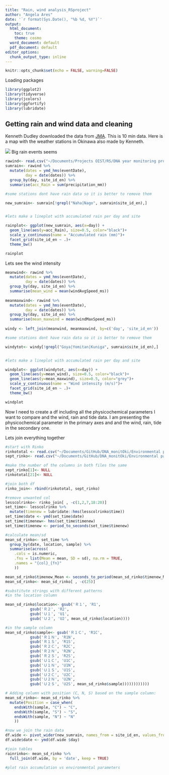 ```yaml
---
title: "Rain, wind analysis_RSproject"
author: "Angela Ares"
date: '`r format(Sys.Date(), "%b %d, %Y")`'
output:
  html_document:
    toc: true
    theme: cosmo
  word_document: default
  pdf_document: default
editor_options: 
  chunk_output_type: inline
---
```


```r
knitr::opts_chunk$set(echo = FALSE, warning=FALSE)
```


Loading packages
```r
library(ggplot2)
library(tidyverse)
library(jcolors)
library(ggfortify)
library(lubridate)
```

## Getting rain and wind data and cleaning

Kenneth Dudley downloaded the data from [JMA](https://www.jma.go.jp/jma/indexe.html). This is 10 min data.
Here is a map with the weather stations in Okinawa also made by Kenneth.

![](map.png)
Big rain events seems
```r

rawind<- read.csv("~/Documents/Projects OIST/RS/DNA year monitoring project/Raw_rain_wind/RainWind_10min_2020_Nov_to_2021_Oct.csv")
sumrain<- rawind %>% 
  mutate(dates = ymd_hms(eventDate),
         day = date(dates)) %>% 
  group_by(day, site_id_en) %>% 
  summarise(acc_Rain = sum(precipitation_mm))

#some stations dont have rain data so it is better to remove them

new_sumrain<- sumrain[!grepl("Naha|Nago", sumrain$site_id_en),]


#lets make a lineplot with accumulated rain per day and site 

rainplot<- ggplot(new_sumrain, aes(x=day)) + 
  geom_line(aes(y=acc_Rain), size=0.5, color="black")+
  scale_y_continuous(name = "Accumulated rain (mm)")+ 
  facet_grid(site_id_en ~ .)+ 
  theme_bw()

rainplot
```


Lets see the wind intensity
```r

meanwind<- rawind %>% 
  mutate(dates = ymd_hms(eventDate),
         day = date(dates)) %>% 
  group_by(day, site_id_en) %>% 
  summarise(mean_wind = mean(windAvgSpeed_ms))
  
meanmaxwind<- rawind %>% 
  mutate(dates = ymd_hms(eventDate),
         day = date(dates)) %>% 
  group_by(day, site_id_en) %>% 
  summarise(mean_maxwind = mean(windMaxSpeed_ms))
  
windy <- left_join(meanwind, meanmaxwind, by=c('day', 'site_id_en'))

#some stations dont have rain data so it is better to remove them

windytot<- windy[!grepl("Goya|Yomitan|Kuniga", sumrain$site_id_en),]


#lets make a lineplot with accumulated rain per day and site 

windplot<- ggplot(windytot, aes(x=day)) + 
  geom_line(aes(y=mean_wind), size=0.5, color="black")+
  geom_line(aes(y=mean_maxwind), size=0.5, color="grey")+
  scale_y_continuous(name = "Wind intensity (m/s)")+ 
  facet_grid(site_id_en ~ .)+ 
  theme_bw()

windplot
```

Now I need to create a df including all the physicochemical parameters I want to compare and the wind, rain and tide data. 
I am presenting the physicochemical parameter in the primary axes and and the wind, rain, tide in the secondary one.

Lets join everything together
```r

#start with Rinko
rinkototal <- read.csv("~/Documents/GitHub/DNA_monitOki/Environmental parameters/rinko_all_outliers_removed.csv")
sept_rinko<- read.csv("~/Documents/GitHub/DNA_monitOki/Environmental parameters/sept_no_outliers.csv")

#make the number of the columns in both files the same
sept_rinko[1]<- NULL
rinkototal[21]<- NULL

#join both df
rinko_join<- rbind(rinkototal, sept_rinko)

#remove unwanted col
lesscolrinko<- rinko_join[ , -c(1,2,7,18:20)]
set_time<- lesscolrinko %>% 
  mutate(timenew = lubridate::hms(lesscolrinko$time))
set_time$date <- ymd(set_time$date)
set_time$timenew<- hms(set_time$timenew)
set_time$timenew <- period_to_seconds(set_time$timenew)  

#calculate mean/sd
mean_sd_rinko<- set_time %>%
  group_by(date, location, sample) %>%
  summarise(across(
    .cols = is.numeric, 
    .fns = list(Mean = mean, SD = sd), na.rm = TRUE, 
    .names = "{col}_{fn}"
    ))

mean_sd_rinko$timenew_Mean <- seconds_to_period(mean_sd_rinko$timenew_Mean) 
mean_sd_rinko<- mean_sd_rinko[ , -c(25)]

#substitute strings with different patterns
#in the location column

mean_sd_rinko$location<- gsub('Ｒ１', 'R1',
           gsub('Ｒ２', 'R2',
           gsub('Ｕ１', 'U1', 
           gsub('Ｕ２', 'U2', mean_sd_rinko$location))))

#in the sample column
mean_sd_rinko$sample<- gsub('Ｒ１Ｃ', 'R1C',
           gsub('Ｒ１Ｎ', 'R1N',
           gsub('Ｒ１Ｓ', 'R1S', 
           gsub('Ｒ２Ｃ', 'R2C', 
           gsub('Ｒ２Ｎ', 'R2N', 
           gsub('Ｒ２Ｓ', 'R2S',       
           gsub('Ｕ１Ｃ', 'U1C', 
           gsub('Ｕ１Ｎ', 'U1N',
           gsub('Ｕ１Ｓ', 'U1S',
           gsub('Ｕ２Ｃ', 'U2C',
           gsub('Ｕ２Ｎ', 'U2N',
           gsub('Ｕ２Ｓ', 'U2S', mean_sd_rinko$sample))))))))))))

# Adding column with position (C, N, S) based on the sample column:
mean_sd_rinko<- mean_sd_rinko %>%
  mutate(Position = case_when(
    endsWith(sample, "C") ~ "C",
    endsWith(sample, "S") ~ "S",
    endsWith(sample, "N") ~ "N"
    ))

#now we join the rain data
df.wide <- pivot_wider(new_sumrain, names_from = site_id_en, values_from = acc_Rain)
df.wide$date <- ymd(df.wide $day)

#join tables
rainrinko<- mean_sd_rinko %>%
  full_join(df.wide, by = 'date', keep = TRUE)

#plot rain accumulation vs environmental parameters



```






